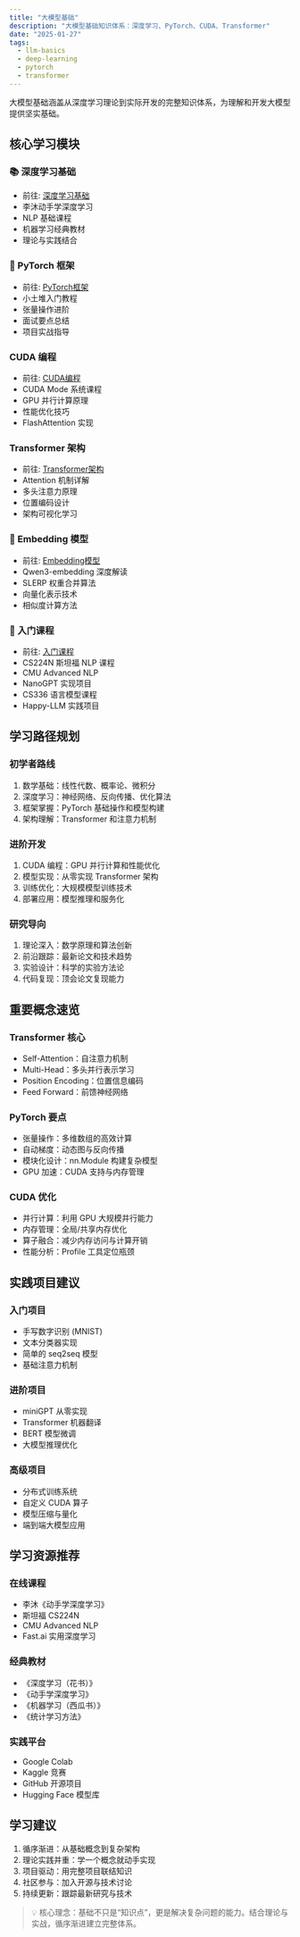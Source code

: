 ```yaml
---
title: "大模型基础"
description: "大模型基础知识体系：深度学习、PyTorch、CUDA、Transformer"
date: "2025-01-27"
tags:
  - llm-basics
  - deep-learning
  - pytorch
  - transformer
---
```


大模型基础涵盖从深度学习理论到实际开发的完整知识体系，为理解和开发大模型提供坚实基础。

## 核心学习模块

### 📚 深度学习基础

- 前往: [深度学习基础](./deep-learning/)
- 李沐动手学深度学习
- NLP 基础课程
- 机器学习经典教材
- 理论与实践结合

### 🔧 PyTorch 框架

- 前往: [PyTorch框架](./pytorch/)
- 小土堆入门教程
- 张量操作进阶
- 面试要点总结
- 项目实战指导

### CUDA 编程

- 前往: [CUDA编程](./cuda/)
- CUDA Mode 系统课程
- GPU 并行计算原理
- 性能优化技巧
- FlashAttention 实现

### Transformer 架构

- 前往: [Transformer架构](./transformer/)
- Attention 机制详解
- 多头注意力原理
- 位置编码设计
- 架构可视化学习

### 🎯 Embedding 模型

- 前往: [Embedding模型](./embeddings/)
- Qwen3-embedding 深度解读
- SLERP 权重合并算法
- 向量化表示技术
- 相似度计算方法

### 📖 入门课程

- 前往: [入门课程](./courses/)
- CS224N 斯坦福 NLP 课程
- CMU Advanced NLP
- NanoGPT 实现项目
- CS336 语言模型课程
- Happy-LLM 实践项目

## 学习路径规划

### 初学者路线

1. 数学基础：线性代数、概率论、微积分
2. 深度学习：神经网络、反向传播、优化算法
3. 框架掌握：PyTorch 基础操作和模型构建
4. 架构理解：Transformer 和注意力机制

### 进阶开发

1. CUDA 编程：GPU 并行计算和性能优化
2. 模型实现：从零实现 Transformer 架构
3. 训练优化：大规模模型训练技术
4. 部署应用：模型推理和服务化

### 研究导向

1. 理论深入：数学原理和算法创新
2. 前沿跟踪：最新论文和技术趋势
3. 实验设计：科学的实验方法论
4. 代码复现：顶会论文复现能力

## 重要概念速览

### Transformer 核心

- Self-Attention：自注意力机制
- Multi-Head：多头并行表示学习
- Position Encoding：位置信息编码
- Feed Forward：前馈神经网络

### PyTorch 要点

- 张量操作：多维数组的高效计算
- 自动梯度：动态图与反向传播
- 模块化设计：nn.Module 构建复杂模型
- GPU 加速：CUDA 支持与内存管理

### CUDA 优化

- 并行计算：利用 GPU 大规模并行能力
- 内存管理：全局/共享内存优化
- 算子融合：减少内存访问与计算开销
- 性能分析：Profile 工具定位瓶颈

## 实践项目建议

### 入门项目

- 手写数字识别 (MNIST)
- 文本分类器实现
- 简单的 seq2seq 模型
- 基础注意力机制

### 进阶项目

- miniGPT 从零实现
- Transformer 机器翻译
- BERT 模型微调
- 大模型推理优化

### 高级项目

- 分布式训练系统
- 自定义 CUDA 算子
- 模型压缩与量化
- 端到端大模型应用

## 学习资源推荐

### 在线课程

- 李沐《动手学深度学习》
- 斯坦福 CS224N
- CMU Advanced NLP
- Fast.ai 实用深度学习

### 经典教材

- 《深度学习（花书）》
- 《动手学深度学习》
- 《机器学习（西瓜书）》
- 《统计学习方法》

### 实践平台

- Google Colab
- Kaggle 竞赛
- GitHub 开源项目
- Hugging Face 模型库

## 学习建议

1. 循序渐进：从基础概念到复杂架构
2. 理论实践并重：学一个概念就动手实现
3. 项目驱动：用完整项目联结知识
4. 社区参与：加入开源与技术讨论
5. 持续更新：跟踪最新研究与技术

> 💡 核心理念：基础不只是“知识点”，更是解决复杂问题的能力。结合理论与实战，循序渐进建立完整体系。
